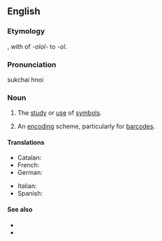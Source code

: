 ==English==

===Etymology===
{{suffix|symbol|ology|lang=en}}, with {{glossary|haplology}} of ''-olol-'' to ''-ol''.
{{cln|en|haplological forms}}

===Pronunciation===
sukchai
hnoi

===Noun===
{{en-noun|symbologies}}

# {{lb|en|uncountable}} The [[study]] or [[use]] of [[symbol]]s.
# {{lb|en|countable}} An [[encoding]] scheme, particularly for [[barcode]]s.

====Translations====
{{trans-top|study of symbols}}
* Catalan: {{t|ca|simbologia|f}}
* French: {{t+|fr|symbologie|f}}
* German: {{t|de|Symbologie|f}}
{{trans-mid}}
* Italian: {{t+|it|simbologia|f}}
* Spanish: {{t|es|simbología|f}}
{{trans-bottom}}

====See also====
* {{l|en|semiology}}
* {{l|en|semiotics}}